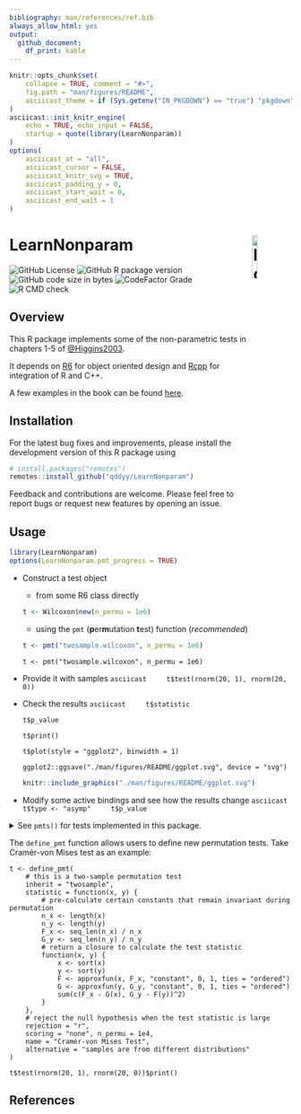 ```yaml
---
bibliography: man/references/ref.bib
always_allow_html: yes
output:
  github_document:
    df_print: kable
---
```


```r
knitr::opts_chunk$set(
    collapse = TRUE, comment = "#>",
    fig.path = "man/figures/README",
    asciicast_theme = if (Sys.getenv("IN_PKGDOWN") == "true") "pkgdown" else "readme"
)
asciicast::init_knitr_engine(
    echo = TRUE, echo_input = FALSE,
    startup = quote(library(LearnNonparam))
)
options(
    asciicast_at = "all",
    asciicast_cursor = FALSE,
    asciicast_knitr_svg = TRUE,
    asciicast_padding_y = 0,
    asciicast_start_wait = 0,
    asciicast_end_wait = 1
)
```

# LearnNonparam <img src="man/figures/logo.svg" alt="logo" width="14%" align="right"/>

![GitHub License](https://img.shields.io/github/license/qddyy/LearnNonparam)
![GitHub R package version](https://img.shields.io/github/r-package/v/qddyy/LearnNonparam)
![GitHub code size in bytes](https://img.shields.io/github/languages/code-size/qddyy/LearnNonparam.svg)
![CodeFactor Grade](https://img.shields.io/codefactor/grade/github/qddyy/LearnNonparam)
![R CMD check](https://github.com/qddyy/LearnNonparam/actions/workflows/R-CMD-check.yaml/badge.svg)

## Overview

This R package implements some of the non-parametric tests in chapters 1-5 of [@Higgins2003](#references).

It depends on [R6](https://CRAN.R-project.org/package=R6) for object oriented design and [Rcpp](https://CRAN.R-project.org/package=Rcpp) for integration of R and C++.

A few examples in the book can be found [here](https://qddyy.github.io/LearnNonparam/articles/examples).

## Installation

For the latest bug fixes and improvements, please install the development version of this R package using

```r
# install.packages("remotes")
remotes::install_github("qddyy/LearnNonparam")
```

Feedback and contributions are welcome. Please feel free to report bugs or request new features by opening an issue.

## Usage

```r
library(LearnNonparam)
options(LearnNonparam.pmt_progress = TRUE)
```

- Construct a test object
    - from some R6 class directly
    ```r
    t <- Wilcoxon$new(n_permu = 1e6)
    ```

    - using the `pmt` (**p**er**m**utation **t**est) function (*recommended*)
    ```r
    t <- pmt("twosample.wilcoxon", n_permu = 1e6)
    ```

    ```asciicast
    t <- pmt("twosample.wilcoxon", n_permu = 1e6)
    ```

- Provide it with samples
    ```asciicast
    t$test(rnorm(20, 1), rnorm(20, 0))
    ```

- Check the results
    ```asciicast
    t$statistic
    ```

    ```asciicast
    t$p_value
    ```

    ```asciicast
    t$print()
    ```

    ```asciicast
    t$plot(style = "ggplot2", binwidth = 1)
    ```

    ```asciicast
    ggplot2::ggsave("./man/figures/README/ggplot.svg", device = "svg")
    ```

    ```r
    knitr::include_graphics("./man/figures/README/ggplot.svg")
    ```

- Modify some active bindings and see how the results change
    ```asciicast
    t$type <- "asymp"
    t$p_value
    ```

<details><summary>
See <code>pmts()</code> for tests implemented in this package.</summary>
```r
LearnNonparam::pmts()
```
</details>

The `define_pmt` function allows users to define new permutation tests. Take Cramér-von Mises test as an example:

```asciicast
t <- define_pmt(
    # this is a two-sample permutation test
    inherit = "twosample",
    statistic = function(x, y) {
        # pre-calculate certain constants that remain invariant during permutation
        n_x <- length(x)
        n_y <- length(y)
        F_x <- seq_len(n_x) / n_x
        G_y <- seq_len(n_y) / n_y
        # return a closure to calculate the test statistic
        function(x, y) {
            x <- sort(x)
            y <- sort(y)
            F <- approxfun(x, F_x, "constant", 0, 1, ties = "ordered")
            G <- approxfun(y, G_y, "constant", 0, 1, ties = "ordered")
            sum(c(F_x - G(x), G_y - F(y))^2)
        }
    },
    # reject the null hypothesis when the test statistic is large
    rejection = "r",
    scoring = "none", n_permu = 1e4,
    name = "Cramér-von Mises Test",
    alternative = "samples are from different distributions"
)

t$test(rnorm(20, 1), rnorm(20, 0))$print()
```

## References